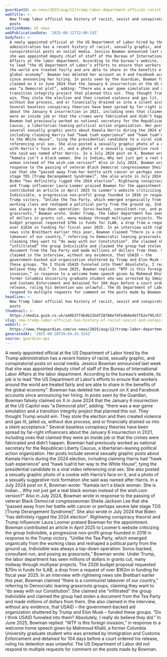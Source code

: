 ```yaml
---
guardianId: us-news/2025/aug/12/trump-labor-department-official-racist-posts
webTitle: >-
  New Trump labor official has history of racist, sexist and conspiratorial
  posts
sectionName: US news
webPublicationDate: '2025-08-12T12:00:19Z'
bodyText: >-
  A newly appointed official at the US Department of Labor hired by the Trump
  administration has a recent history of racist, sexually graphic, and
  conspiratorial posts on social media. Jessico Bowman announced last week that
  she was appointed deputy chief of staff of the Bureau of International Labor
  Affairs at the labor department. According to the bureau’s website, its job is
  to lead “the US Department of Labor’s efforts to ensure that workers around
  the world are treated fairly and are able to share in the benefits of the
  global economy”. Bowman has deleted her account on X and Facebook accounts
  since announcing her hiring. In posts seen by the Guardian, Bowman falsely
  claimed on X in June 2024 that the January 6 insurrection at the US Capitol
  was “a Democrat plot”, adding: “there was a war game simulation and a
  transition integrity project that planned this out. They thought Trump would
  win. They stole the election and then created violence and gas lit, jailed us,
  without due process, and or financially drained us into a silent acceptance.”
  Several baseless conspiracy theories have been spread by far-right influencers
  about the January 6 insurrection in 2021, including ones that claimed they
  were an inside job or that the crimes were fabricated and didn’t happen.
  Bowman had previously worked as national secretary for the Republican Liberty
  Caucus, a libertarian-leaning political action organization. Her posts include
  several sexually graphic posts about Kamala Harris during the 2024 election,
  including claiming Harris had “hawk tuah experience” and “hawk tuah’d her way
  to the White House”, tying the presidential candidate to a viral video
  referencing oral sex. She also posted a sexually graphic photo of a cookie
  with Harris’s face on it, and a photo of a sexually suggestive rock formation
  she said was named after Harris. In a July 2024 post on X, Bowman wrote:
  “Kamala isn’t a black woman. She is Indian… Why not just get a real black
  woman instead of the wish.com version?” Also in July 2024, Bowman wrote in
  response to the passing of veteran Black Democrat congresswoman Sheila Jackson
  Lee that she “passed away from her battle with cancer or perhaps severe late
  stage TDS [Trump Derangement Syndrome]”. She also wrote in July 2024 that
  Biden “has definitely rigged the 2024 election”. Rightwing conspiracy theorist
  and Trump influencer Laura Loomer praised Bowman for the appointment. Bowman
  contributed an article in April 2025 to Loomer’s website criticizing the group
  Indivisible, a progressive non-profit group founded in 2016 in response to the
  Trump victory. “Unlike the Tea Party, which emerged organically from the
  working class and reshaped a political party from the ground up, Indivisible
  was always a top-down operation: Soros-backed, consultant-run, and posing as
  grassroots,” Bowman wrote. Under Trump, the labor department has seen millions
  of dollars in grants cut, many midway through multiyear projects. The 2026
  budget proposal requested $70m in funds for ILAB, a drop from a request of
  over $162m in funding for fiscal year 2025. In an interview with rightwing
  news site Breitbart earlier this year, Bowman claimed “there is a communist
  takeover of our country,” referring to Democratic leaning grassroots groups,
  claiming they want to “do away with our Constitution”. She claimed she
  “infiltrated” the group Indivisible and claimed the group had stolen a
  document from the Tea Party and made millions of dollars from them. She also
  claimed in the interview, without any evidence, that USAID – the
  government-backed aid organization shuttered by Trump and Elon Musk – funded
  these groups. “Do I think USAID funneled into them? Absolutely, I really do
  believe they did.” In June 2025, Bowman replied: “WTF is this foreign
  invasion,” in response to a welcome home speech given by Mahmoud Khalil, a
  former Columbia University graduate student who was arrested by Immigration
  and Customs Enforcement and detained for 104 days before a court ordered his
  release, ruling his detention was unlawful. The US Department of Labor did not
  respond to multiple requests for comment on the posts made by Bowman.
headline: >-
  New Trump labor official has history of racist, sexist and conspiratorial
  posts
thumbnail: >-
  https://media.guim.co.uk/a49b37f4b4b22bdf28786e7dfe4b0e4bffb2e795/673_0_6882_5504/500.jpg
slug: new-trump-labor-official-has-history-of-racist-sexist-and-conspiratorial-posts
webUrl: >-
  https://www.theguardian.com/us-news/2025/aug/12/trump-labor-department-official-racist-posts
generatedAt: '2025-08-28T20:04:25.324Z'
source: guardian-api
---
```

A newly appointed official at the US Department of Labor hired by the Trump administration has a recent history of racist, sexually graphic, and conspiratorial posts on social media. Jessico Bowman announced last week that she was appointed deputy chief of staff of the Bureau of International Labor Affairs at the labor department. According to the bureau’s website, its job is to lead “the US Department of Labor’s efforts to ensure that workers around the world are treated fairly and are able to share in the benefits of the global economy”. Bowman has deleted her account on X and Facebook accounts since announcing her hiring. In posts seen by the Guardian, Bowman falsely claimed on X in June 2024 that the January 6 insurrection at the US Capitol was “a Democrat plot”, adding: “there was a war game simulation and a transition integrity project that planned this out. They thought Trump would win. They stole the election and then created violence and gas lit, jailed us, without due process, and or financially drained us into a silent acceptance.” Several baseless conspiracy theories have been spread by far-right influencers about the January 6 insurrection in 2021, including ones that claimed they were an inside job or that the crimes were fabricated and didn’t happen. Bowman had previously worked as national secretary for the Republican Liberty Caucus, a libertarian-leaning political action organization. Her posts include several sexually graphic posts about Kamala Harris during the 2024 election, including claiming Harris had “hawk tuah experience” and “hawk tuah’d her way to the White House”, tying the presidential candidate to a viral video referencing oral sex. She also posted a sexually graphic photo of a cookie with Harris’s face on it, and a photo of a sexually suggestive rock formation she said was named after Harris. In a July 2024 post on X, Bowman wrote: “Kamala isn’t a black woman. She is Indian… Why not just get a real black woman instead of the wish.com version?” Also in July 2024, Bowman wrote in response to the passing of veteran Black Democrat congresswoman Sheila Jackson Lee that she “passed away from her battle with cancer or perhaps severe late stage TDS [Trump Derangement Syndrome]”. She also wrote in July 2024 that Biden “has definitely rigged the 2024 election”. Rightwing conspiracy theorist and Trump influencer Laura Loomer praised Bowman for the appointment. Bowman contributed an article in April 2025 to Loomer’s website criticizing the group Indivisible, a progressive non-profit group founded in 2016 in response to the Trump victory. “Unlike the Tea Party, which emerged organically from the working class and reshaped a political party from the ground up, Indivisible was always a top-down operation: Soros-backed, consultant-run, and posing as grassroots,” Bowman wrote. Under Trump, the labor department has seen millions of dollars in grants cut, many midway through multiyear projects. The 2026 budget proposal requested $70m in funds for ILAB, a drop from a request of over $162m in funding for fiscal year 2025. In an interview with rightwing news site Breitbart earlier this year, Bowman claimed “there is a communist takeover of our country,” referring to Democratic leaning grassroots groups, claiming they want to “do away with our Constitution”. She claimed she “infiltrated” the group Indivisible and claimed the group had stolen a document from the Tea Party and made millions of dollars from them. She also claimed in the interview, without any evidence, that USAID – the government-backed aid organization shuttered by Trump and Elon Musk – funded these groups. “Do I think USAID funneled into them? Absolutely, I really do believe they did.” In June 2025, Bowman replied: “WTF is this foreign invasion,” in response to a welcome home speech given by Mahmoud Khalil, a former Columbia University graduate student who was arrested by Immigration and Customs Enforcement and detained for 104 days before a court ordered his release, ruling his detention was unlawful. The US Department of Labor did not respond to multiple requests for comment on the posts made by Bowman.
